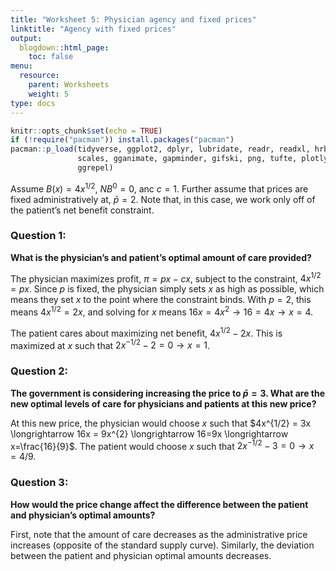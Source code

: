 ```yaml
---
title: "Worksheet 5: Physician agency and fixed prices"
linktitle: "Agency with fixed prices"
output:
  blogdown::html_page:
    toc: false
menu:
  resource:
    parent: Worksheets
    weight: 5
type: docs
---
```


```r
knitr::opts_chunk$set(echo = TRUE)
if (!require("pacman")) install.packages("pacman")
pacman::p_load(tidyverse, ggplot2, dplyr, lubridate, readr, readxl, hrbrthemes,
               scales, gganimate, gapminder, gifski, png, tufte, plotly, OECD,
               ggrepel)

```


Assume $B(x)=4x^{1/2}$, $NB^{0}=0$, anc $c=1$. Further assume that prices are fixed administratively at, $\bar{p}=2$. Note that, in this case, we work only off of the patient's net benefit constraint.

### Question 1:
**What is the physician's and patient's optimal amount of care provided?**


The physician maximizes profit, $\pi = px - cx$, subject to the constraint, $4x^{1/2} = px$. Since $p$ is fixed, the physician simply sets $x$ as high as possible, which means they set $x$ to the point where the constraint binds. With $p=2$, this means $4x^{1/2} = 2x$, and solving for $x$ means $16x = 4x^{2} \longrightarrow 16=4x \longrightarrow x=4$. 

The patient cares about maximizing net benefit, $4x^{1/2} - 2x$. This is maximized at $x$ such that $2x^{-1/2}-2=0 \longrightarrow x=1$. 

### Question 2:
**The government is considering increasing the price to $\bar{p}=3$. What are the new optimal levels of care for physicians and patients at this new price?**


At this new price, the physician would choose $x$ such that $4x^{1/2} = 3x \longrightarrow 16x = 9x^{2} \longrightarrow 16=9x \longrightarrow x=\frac{16}{9}$. The patient would choose $x$ such that $2x^{-1/2}-3=0 \longrightarrow x=4/9$. 

### Question 3:
**How would the price change affect the difference between the patient and physician's optimal amounts?**


First, note that the amount of care decreases as the administrative price increases (opposite of the standard supply curve). Similarly, the deviation between the patient and physician optimal amounts decreases.

